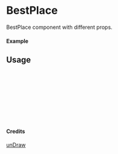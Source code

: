 
<Meta of={BestPlace} title="unDraw/BestPlace" />

# BestPlace

BestPlace component with different props.

#### Example

<Canvas of={BestPlace.Primary} />

## Usage

```ts
import { BestPlace } from "yadl-ui";

const Example = () => {
  return (
      <BestPlace />
  );
};

export default Example;
```

#### Credits
[unDraw](https://undraw.co/illustrations)
